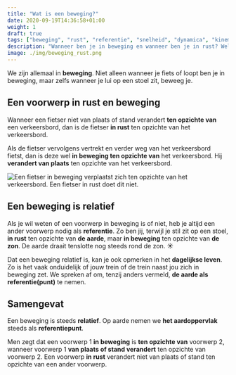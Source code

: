 ```yaml
---
title: "Wat is een beweging?"
date: 2020-09-19T14:36:58+01:00
weight: 1
draft: true
tags: ["beweging", "rust", "referentie", "snelheid", "dynamica", "kinematica"]
description: "Wanneer ben je in beweging en wanneer ben je in rust? Welk referentiepunt gebruiken we wanneer we spreken over beweging? Deze les bekijkt de aspecten beweging, rust en referentie op een visuele manier."
image: ./img/beweging_rust.png
---
```

We zijn allemaal in **beweging**. Niet alleen wanneer je fiets of loopt ben je in beweging, maar zelfs wanneer je lui op een stoel zit, beweeg je.

## Een voorwerp in rust en beweging

Wanneer een fietser niet van plaats of stand verandert **ten opzichte van** een verkeersbord, dan is de fietser **in rust** ten opzichte van het verkeersbord.

Als de fietser vervolgens vertrekt en verder weg van het verkeersbord fietst, dan is deze wel **in beweging ten opzichte van** het verkeersbord. Hij **verandert van plaats** ten opzichte van het verkeersbord.

![Een fietser in beweging verplaatst zich ten opzichte van het verkeersbord. Een fietser in rust doet dit niet.](img/beweging_rust.png)

## Een beweging is relatief

Als je wil weten of een voorwerp in beweging is of niet, heb je altijd een ander voorwerp nodig als **referentie**. Zo ben jij, terwijl je stil zit op een stoel, **in rust** ten opzichte van **de aarde**, maar **in beweging** ten opzichte van **de zon**. De aarde draait tenslotte nog steeds rond de zon. ☀️

Dat een beweging relatief is, kan je ook opmerken in het **dagelijkse leven**. Zo is het vaak onduidelijk of jouw trein of de trein naast jou zich in beweging zet. We spreken af om, tenzij anders vermeld, **de aarde als referentie(punt)** te nemen.

## Samengevat

<Attention title="Een beweging">

Een beweging is steeds **relatief**. Op aarde nemen we **het aardoppervlak** steeds als **referentiepunt**. 

Men zegt dat een voorwerp 1 **in beweging** is **ten opzichte van** voorwerp 2, wanneer voorwerp 1 **van plaats of stand verandert** ten opzichte van voorwerp 2. Een voorwerp **in rust** verandert niet van plaats of stand ten opzichte van een ander voorwerp.

</Attention>